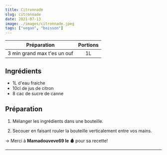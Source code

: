 ```yaml
---
title: Citronnade
slug: citronnade
date: 2021-07-13
image: ./images/citronnade.jpeg
tags: ["vegan", "boisson"]
---
```


| Préparation | Portions |
| :-: | :-: |
| 3 min grand max t'es un ouf | 1L |

## Ingrédients
- <ListItem>1L d'eau fraiche</ListItem>
- <ListItem>10cl de jus de citron</ListItem>
- <ListItem>8 cac de sucre de canne</ListItem>

## Préparation

1. Mélanger les ingrédients dans une bouteille.

2. Secouer en faisant rouler la bouteille verticalement entre vos mains.

&rightarrow; Merci à **Mamadouveve69 le 🩸** pour sa recette!

---
